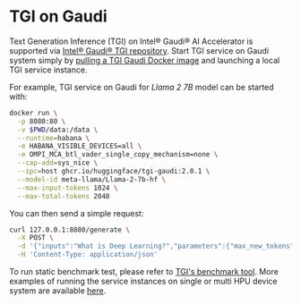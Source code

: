 <!---
Copyright 2022 The HuggingFace Team. All rights reserved.

Licensed under the Apache License, Version 2.0 (the "License");
you may not use this file except in compliance with the License.
You may obtain a copy of the License at

    http://www.apache.org/licenses/LICENSE-2.0

Unless required by applicable law or agreed to in writing, software
distributed under the License is distributed on an "AS IS" BASIS,
WITHOUT WARRANTIES OR CONDITIONS OF ANY KIND, either express or implied.
See the License for the specific language governing permissions and
limitations under the License.
-->

# TGI on Gaudi

Text Generation Inference (TGI) on Intel® Gaudi® AI Accelerator is supported via [Intel® Gaudi® TGI repository](https://github.com/huggingface/tgi-gaudi).
Start TGI service on Gaudi system simply by [pulling a TGI Gaudi Docker image](https://github.com/huggingface/tgi-gaudi/pkgs/container/tgi-gaudi) and launching a local TGI service instance.

For example, TGI service on Gaudi for *Llama 2 7B* model can be started with:
```bash
docker run \
  -p 8080:80 \
  -v $PWD/data:/data \
  --runtime=habana \
  -e HABANA_VISIBLE_DEVICES=all \
  -e OMPI_MCA_btl_vader_single_copy_mechanism=none \
  --cap-add=sys_nice \
  --ipc=host ghcr.io/huggingface/tgi-gaudi:2.0.1 \
  --model-id meta-llama/Llama-2-7b-hf \
  --max-input-tokens 1024 \
  --max-total-tokens 2048
```

You can then send a simple request:
```bash
curl 127.0.0.1:8080/generate \
  -X POST \
  -d '{"inputs":"What is Deep Learning?","parameters":{"max_new_tokens":32}}' \
  -H 'Content-Type: application/json'
```

To run static benchmark test, please refer to
[TGI's benchmark tool](https://github.com/huggingface/text-generation-inference/tree/main/benchmark).
More examples of running the service instances on single or multi HPU device system are available
[here](https://github.com/huggingface/tgi-gaudi?tab=readme-ov-file#running-tgi-on-gaudi).
